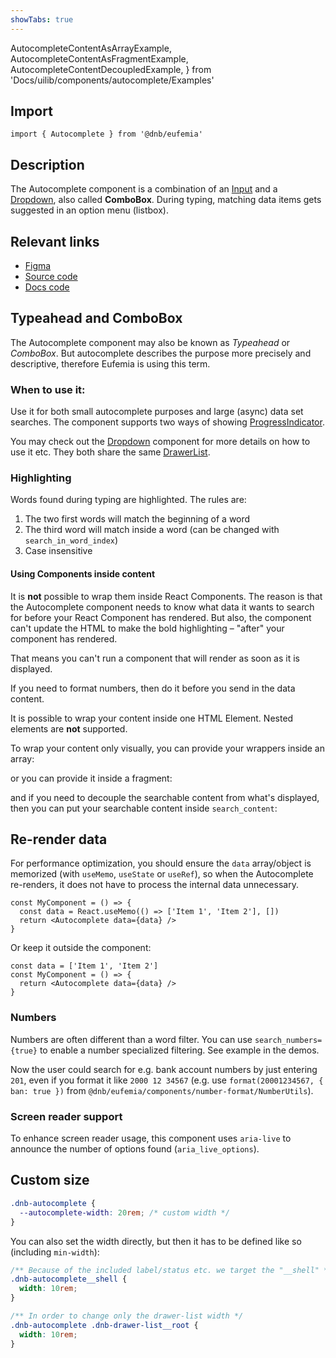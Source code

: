 ```yaml
---
showTabs: true
---
```


  AutocompleteContentAsArrayExample,
  AutocompleteContentAsFragmentExample,
  AutocompleteContentDecoupledExample,
} from 'Docs/uilib/components/autocomplete/Examples'

## Import

```tsx
import { Autocomplete } from '@dnb/eufemia'
```

## Description

The Autocomplete component is a combination of an [Input](/uilib/components/input) and a [Dropdown](/uilib/components/dropdown), also called **ComboBox**. During typing, matching data items gets suggested in an option menu (listbox).

## Relevant links

- [Figma](https://www.figma.com/design/cdtwQD8IJ7pTeE45U148r1/%F0%9F%92%BB-Eufemia---Web?node-id=48469-4820)
- [Source code](https://github.com/dnbexperience/eufemia/tree/main/packages/dnb-eufemia/src/components/autocomplete)
- [Docs code](https://github.com/dnbexperience/eufemia/tree/main/packages/dnb-design-system-portal/src/docs/uilib/components/autocomplete)

## Typeahead and ComboBox

The Autocomplete component may also be known as _Typeahead_ or _ComboBox_. But autocomplete describes the purpose more precisely and descriptive, therefore Eufemia is using this term.

### When to use it:

Use it for both small autocomplete purposes and large (async) data set searches. The component supports two ways of showing [ProgressIndicator](/uilib/components/progress-indicator).

You may check out the [Dropdown](/uilib/components/dropdown/info) component for more details on how to use it etc. They both share the same [DrawerList](/uilib/components/fragments/drawer-list).

### Highlighting

Words found during typing are highlighted. The rules are:

1. The two first words will match the beginning of a word
1. The third word will match inside a word (can be changed with `search_in_word_index`)
1. Case insensitive

#### Using Components inside content

It is **not** possible to wrap them inside React Components. The reason is that the Autocomplete component needs to know what data it wants to search for before your React Component has rendered. But also, the component can't update the HTML to make the bold highlighting – "after" your component has rendered.

That means you can't run a component that will render as soon as it is displayed.

If you need to format numbers, then do it before you send in the data content.

It is possible to wrap your content inside one HTML Element. Nested elements are **not** supported.

To wrap your content only visually, you can provide your wrappers inside an array:

<AutocompleteContentAsArrayExample />

or you can provide it inside a fragment:

<AutocompleteContentAsFragmentExample />

and if you need to decouple the searchable content from what's displayed, then you can put your searchable content inside `search_content`:

<AutocompleteContentDecoupledExample />

## Re-render data

For performance optimization, you should ensure the `data` array/object is memorized (with `useMemo`, `useState` or `useRef`), so when the Autocomplete re-renders, it does not have to process the internal data unnecessary.

```tsx
const MyComponent = () => {
  const data = React.useMemo(() => ['Item 1', 'Item 2'], [])
  return <Autocomplete data={data} />
}
```

Or keep it outside the component:

```tsx
const data = ['Item 1', 'Item 2']
const MyComponent = () => {
  return <Autocomplete data={data} />
}
```

### Numbers

Numbers are often different than a word filter. You can use `search_numbers={true}` to enable a number specialized filtering. See example in the demos.

Now the user could search for e.g. bank account numbers by just entering `201`, even if you format it like `2000 12 34567` (e.g. use `format(20001234567, { ban: true })` from `@dnb/eufemia/components/number-format/NumberUtils`).

### Screen reader support

To enhance screen reader usage, this component uses `aria-live` to announce the number of options found (`aria_live_options`).

## Custom size

```css
.dnb-autocomplete {
  --autocomplete-width: 20rem; /* custom width */
}
```

You can also set the width directly, but then it has to be defined like so (including `min-width`):

```css
/** Because of the included label/status etc. we target the "__shell" */
.dnb-autocomplete__shell {
  width: 10rem;
}

/** In order to change only the drawer-list width */
.dnb-autocomplete .dnb-drawer-list__root {
  width: 10rem;
}
```

<AutocompleteMethods />
